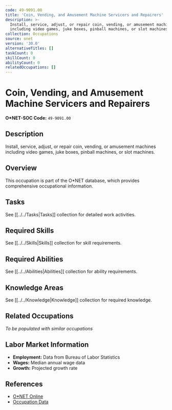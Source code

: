 ```yaml
---
code: 49-9091.00
title: 'Coin, Vending, and Amusement Machine Servicers and Repairers'
description: >-
  Install, service, adjust, or repair coin, vending, or amusement machines
  including video games, juke boxes, pinball machines, or slot machines.
collection: Occupations
source: onet
version: '30.0'
alternativeTitles: []
taskCount: 0
skillCount: 0
abilityCount: 0
relatedOccupations: []
---
```

# Coin, Vending, and Amusement Machine Servicers and Repairers

**O*NET-SOC Code:** `49-9091.00`

## Description

Install, service, adjust, or repair coin, vending, or amusement machines including video games, juke boxes, pinball machines, or slot machines.

## Overview

This occupation is part of the O*NET database, which provides comprehensive occupational information.

## Tasks

See [[../../Tasks|Tasks]] collection for detailed work activities.

## Required Skills

See [[../../Skills|Skills]] collection for skill requirements.

## Required Abilities

See [[../../Abilities|Abilities]] collection for ability requirements.

## Knowledge Areas

See [[../../Knowledge|Knowledge]] collection for required knowledge.

## Related Occupations

*To be populated with similar occupations*

## Labor Market Information

- **Employment:** Data from Bureau of Labor Statistics
- **Wages:** Median annual wage data
- **Growth:** Projected growth rate

## References

- [O*NET Online](https://www.onetonline.org/link/summary/49-9091.00)
- [Occupation Data](https://www.onetcenter.org/)
